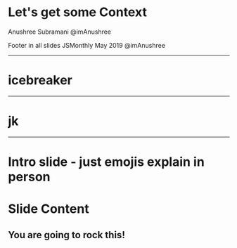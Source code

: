 # Let's get some Context

Anushree Subramani
@imAnushree

Footer in all slides
JSMonthly May 2019 @imAnushree

---

# icebreaker

---

# jk

---

# Intro slide - just emojis explain in person
# Slide Content
<Notes>You are going to rock this!</Notes>
---